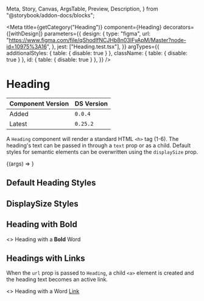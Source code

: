   Meta,
  Story,
  Canvas,
  ArgsTable,
  Preview,
  Description,
} from "@storybook/addon-docs/blocks";


<Meta
  title={getCategory("Heading")}
  component={Heading}
  decorators={[withDesign]}
  parameters={{
    design: {
      type: "figma",
      url:
        "https://www.figma.com/file/qShodlfNCJHb8n03IFyApM/Master?node-id=10975%3A16",
    },
    jest: ["Heading.test.tsx"],
  }}
  argTypes={{
    additionalStyles: { table: { disable: true } },
    className: { table: { disable: true } },
    id: { table: { disable: true } },
  }}
/>

# Heading

| Component Version | DS Version |
| ----------------- | ---------- |
| Added             | `0.0.4`    |
| Latest            | `0.25.2`   |

<Description of={Heading} />

A `Heading` component will render a standard HTML `<h>` tag (1-6). The heading's text can be passed in through a `text` prop or as a child. Default styles for semantic elements can be overwritten using the `displaySize` prop.

<Canvas withToolbar>
  <Story
    name="Heading Props"
    args={{
      id: "default-heading",
      text: "Default Heading",
    }}
  >
    {(args) => <Heading {...args} />}
  </Story>
</Canvas>

<ArgsTable story="Heading Props" />

## Default Heading Styles

<Canvas>
  <Story name="Default Heading Styles">
    <div>
      <Heading
        id="heading-one"
        level={HeadingLevels.One}
        text="<h1> Heading 1"
      />
      <Heading
        id="heading-two"
        level={HeadingLevels.Two}
        text="<h2> Heading 2"
      />
      <Heading
        id="heading-three"
        level={HeadingLevels.Three}
        text="<h3> Heading 3"
      />
      <Heading
        id="heading-four"
        level={HeadingLevels.Four}
        text="<h4> Heading 4"
      />
      <Heading
        id="heading-five"
        level={HeadingLevels.Five}
        text="<h5> Heading 5"
      />
      <Heading
        id="heading-six"
        level={HeadingLevels.Six}
        text="<h6> Heading 6"
      />
    </div>
  </Story>
</Canvas>

## DisplaySize Styles

<Canvas>
  <Story name="DisplaySize Styles">
    <div>
      <Heading
        id="heading-primary"
        level={HeadingLevels.One}
        displaySize={HeadingDisplaySizes.Primary}
        text="<h1> HeadingDisplaySizes.Primary"
      />
      <Heading
        id="heading-secondary"
        level={HeadingLevels.One}
        displaySize={HeadingDisplaySizes.Secondary}
        text="<h1> HeadingDisplaySizes.Secondary"
      />
      <Heading
        id="heading-tertiary"
        level={HeadingLevels.One}
        displaySize={HeadingDisplaySizes.Tertiary}
        text="<h1> HeadingDisplaySizes.Tertiary"
      />
      <Heading
        id="heading-callout"
        level={HeadingLevels.One}
        displaySize={HeadingDisplaySizes.Callout}
        text="<h1> HeadingDisplaySizes.Callout"
      />
    </div>
  </Story>
</Canvas>

## Heading with Bold

<Canvas>
  <Story name="Heading with Bold">
    <Heading id="headingWithBold" level={HeadingLevels.One}>
      <>
        Heading with a <b>Bold</b> Word
      </>
    </Heading>
  </Story>
</Canvas>

## Headings with Links

When the `url` prop is passed to `Heading`, a child `<a>` element is created and the heading text becomes an active link.

<Canvas>
  <Story name="Headings with Links">
    <Heading
      id="heading-with-link-url"
      level={HeadingLevels.Two}
      text="Heading with URL Props"
      url="http://apple.com"
      urlClass="special-link"
    />
    <Heading id="heading-with-link-child" level={HeadingLevels.Two}>
      <>
        Heading with a Word <a href="hello">Link</a>
      </>
    </Heading>
  </Story>
</Canvas>
